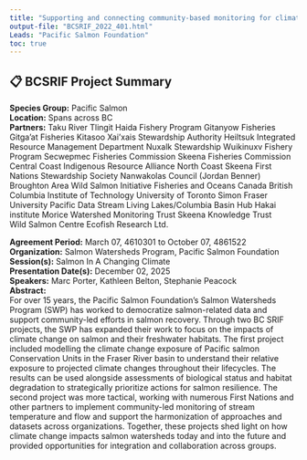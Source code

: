 ```yaml
---
title: "Supporting and connecting community-based monitoring for climate-resilient salmon ecosystems"
output-file: "BCSRIF_2022_401.html"
Leads: "Pacific Salmon Foundation"
toc: true
---
```


## 📋 BCSRIF Project Summary

**Species Group:** Pacific Salmon  
**Location:** Spans across BC  
**Partners:** Taku River Tlingit 
Haida Fishery Program 
Gitanyow Fisheries 
Gitga’at Fisheries
Kitasoo Xai'xais Stewardship Authority 
Heiltsuk Integrated Resource Management Department 
Nuxalk Stewardship
Wuikinuxv Fishery Program 
Secwepmec Fisheries Commission 
Skeena Fisheries Commission 
Central Coast Indigenous Resource Alliance 
North Coast Skeena First Nations Stewardship Society 
Nanwakolas Council (Jordan Benner) 
Broughton Area Wild Salmon Initiative 
Fisheries and Oceans Canada 
British Columbia Institute of Technology
University of Toronto
Simon Fraser University
Pacific Data Stream 
Living Lakes/Columbia Basin Hub 
Hakai institute 
Morice Watershed Monitoring Trust 
Skeena Knowledge Trust  
Wild Salmon Centre 
Ecofish Research Ltd. 
  
**Agreement Period:** March 07, 4610301 to October 07, 4861522  
**Organization:** Salmon Watersheds Program, Pacific Salmon Foundation  
**Session(s):** Salmon In A Changing Climate  
**Presentation Date(s):** December 02, 2025  
**Speakers:** Marc Porter, Kathleen Belton, Stephanie Peacock  
**Abstract:**  
For over 15 years, the Pacific Salmon Foundation’s Salmon Watersheds Program (SWP) has worked to democratize salmon-related data and support community-led efforts in salmon recovery. Through two BC SRIF projects, the SWP has expanded their work to focus on the impacts of climate change on salmon and their freshwater habitats. The first project included modelling the climate change exposure of Pacific salmon Conservation Units in the Fraser River basin to understand their relative exposure to projected climate changes throughout their lifecycles. The results can be used alongside assessments of biological status and habitat degradation to strategically prioritize actions for salmon resilience. The second project was more tactical, working with numerous First Nations and other partners to implement community-led monitoring of stream temperature and flow and support the harmonization of approaches and datasets across organizations. Together, these projects shed light on how climate change impacts salmon watersheds today and into the future and provided opportunities for integration and collaboration across groups.   

